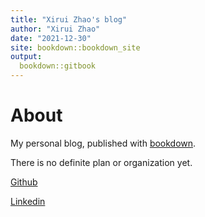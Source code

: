 ```yaml
--- 
title: "Xirui Zhao's blog"
author: "Xirui Zhao"
date: "2021-12-30"
site: bookdown::bookdown_site
output:
  bookdown::gitbook
---
```


# About {-}

My personal blog, published with [bookdown](https://bookdown.org).

There is no definite plan or organization yet.

[Github](https://github.com/xiruizhao)

[Linkedin](https://linkedin.com/xiruizhao)
